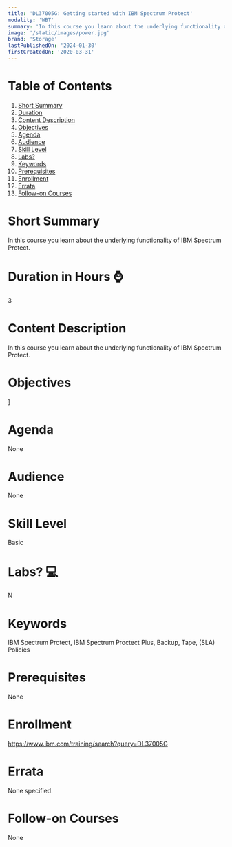 ```yaml
---
title: 'DL37005G: Getting started with IBM Spectrum Protect'
modality: 'WBT'
summary: 'In this course you learn about the underlying functionality of IBM Spectrum Protect.'
image: '/static/images/power.jpg'
brand: 'Storage'
lastPublishedOn: '2024-01-30'
firstCreatedOn: '2020-03-31'
---
```

# Table of Contents
1.  [Short Summary](#short-summary)
2.  [Duration](#duration-in-hours-)
3.  [Content Description](#content-description)
4.  [Objectives](#objectives)
5.  [Agenda](#agenda)
6.  [Audience](#audience)
7.  [Skill Level](#skill-level)
8.  [Labs?](#labs-)
9.  [Keywords](#keywords)
10. [Prerequisites](#prerequisites)
11. [Enrollment](#enrollment)
12. [Errata](#errata)
13. [Follow-on Courses](#follow-on-courses)

# Short Summary
In this course you learn about the underlying functionality of IBM Spectrum Protect.

# Duration in Hours ⌚
3

# Content Description
In this course you learn about the underlying functionality of IBM Spectrum Protect.

# Objectives
]



# Agenda
None

# Audience
None

# Skill Level
Basic

# Labs? 💻
N

# Keywords
IBM Spectrum Protect, IBM Spectrum Proctect Plus, Backup, Tape, (SLA) Policies

# Prerequisites
None

# Enrollment
https://www.ibm.com/training/search?query=DL37005G

# Errata
None specified.

# Follow-on Courses
None

